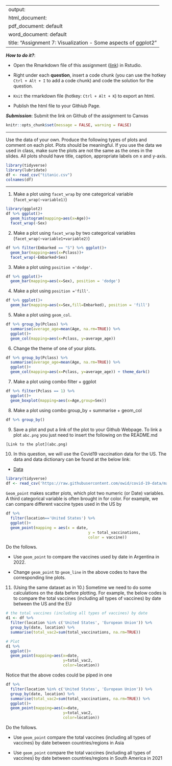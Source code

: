 
---
output: 
  html_document:
  pdf_document: default
  word_document: default
title: "Assignment 7: Visualization - Some aspects of ggplot2"
---

***How to do it?***: 

- Open the Rmarkdown file of this assignment ([link](assignment7.Rmd)) in Rstudio. 

- Right under each **question**, insert  a code chunk (you can use the hotkey `Ctrl + Alt + I` to add a code chunk) and code the solution for the question. 

- `Knit` the rmarkdown file (hotkey: `Ctrl + Alt + K`) to export an html.  

-  Publish the html file to your Githiub Page. 

***Submission***: Submit the link on Github of the assignment to Canvas

```r
knitr::opts_chunk$set(message = FALSE, warning = FALSE)
```

-------

Use the data of your own.  Produce the following types of plots and comment on each plot. Plots should be meaningful. If you use the data we used in class, make sure the plots are not the same as the ones in the slides. All plots should have title, caption, appropriate labels on x and y-axis. 
```r
library(tidyverse)
library(lubridate)
df <- read_csv("titanic.csv")
colnames(df)
```


-------

1. Make a plot using `facet_wrap` by one categorical variable (`facet_wrap(~variable1)`)
```r
library(ggplot2)
df %>% ggplot()+ 
  geom_histogram(mapping=aes(x=Age))+
  facet_wrap(~Sex)
```

2. Make a plot using `facet_wrap` by two categorical variables (`facet_wrap(~variable1+variable2)`)
```r
df %>% filter(Embarked == "S") %>% ggplot()+ 
  geom_bar(mapping=aes(x=Pclass))+
  facet_wrap(~Embarked+Sex)
```

3. Make a plot using `position ='dodge'`.
```r
df %>% ggplot()+ 
  geom_bar(mapping=aes(x=Sex), position = 'dodge')
```

4. Make a plot using `position ='fill'`. 
```r
df %>% ggplot()+ 
  geom_bar(mapping=aes(x=Sex,fill=Embarked), position = 'fill')
```

5. Make a plot using `geom_col`.
```r
df %>% group_by(Pclass) %>% 
  summarise(average_age=mean(Age, na.rm=TRUE)) %>% 
  ggplot()+ 
  geom_col(mapping=aes(x=Pclass, y=average_age))
```

6. Change the theme of one of your plots. 
```r
df %>% group_by(Pclass) %>% 
  summarise(average_age=mean(Age, na.rm=TRUE)) %>% 
  ggplot()+ 
  geom_col(mapping=aes(x=Pclass, y=average_age)) + theme_dark()
```

7. Make a plot using combo filter + ggplot
```r
df %>% filter(Pclass == 1) %>%
  ggplot()+
  geom_boxplot(mapping=aes(x=Age,group=Sex))
```

8. Make a plot using combo group_by + summarise + geom_col
```r
df %>% group_by()
```

9. Save a plot and put a link of the plot to your Github Webpage.  To link a plot `abc.png` you just need to insert the following on the README.md

```r
[Link to the plot](abc.png)
```

10. In this question, we will use  the Covid19 vaccination data for the US. The data and data dictionary can be found at the below link:

- [Data](https://raw.githubusercontent.com/owid/covid-19-data/master/public/data/vaccinations/vaccinations-by-manufacturer.csv)

```r
library(tidyverse)
df <- read_csv('https://raw.githubusercontent.com/owid/covid-19-data/master/public/data/vaccinations/vaccinations-by-manufacturer.csv')
```

`Geom_point` makes scatter plots, which plot two numeric (or Date) variables. A third categorical variable is often brought in for color. For example, we can compare different vaccine types used in the US by

```r
df %>% 
  filter(location=='United States') %>% 
  ggplot()+
  geom_point(mapping = aes(x = date, 
                                    y = total_vaccinations, 
                                    color = vaccine))
```

Do the follows. 

  - Use `geom_point` to compare the vaccines used by date in Argentina in 2022. 
  
  - Change `geom_point` to `geom_line` in the above codes to have the corresponding line plots. 

11. (Using the same dataset as in 10.) Sometime we need to do some calculations on the data before plotting. For example, the below codes is to compare the total vaccines (including all types of vaccines) by date between the US and the EU

```r
# the total vaccines (including all types of vaccines) by date
d1 <- df %>% 
  filter(location %in% c('United States', 'European Union')) %>% 
  group_by(date, location) %>% 
  summarise(total_vac2=sum(total_vaccinations, na.rm=TRUE))

# Plot
d1 %>% 
  ggplot()+
  geom_point(mapping=aes(x=date, 
                         y=total_vac2, 
                         color=location))
```

Notice that the above codes could be piped in one 

```r
df %>% 
  filter(location %in% c('United States', 'European Union')) %>% 
  group_by(date, location) %>% 
  summarise(total_vac2=sum(total_vaccinations, na.rm=TRUE)) %>% 
  ggplot()+
  geom_point(mapping=aes(x=date, 
                         y=total_vac2, 
                         color=location))
```


Do the follows. 

- Use `geom_point` compare the total vaccines (including all types of vaccines) by date between countries/regions in Asia

- Use `geom_point` compare the total vaccines (including all types of vaccines) by date between countries/regions in South America in 2021

